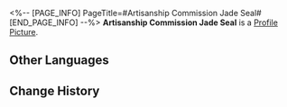 <%-- [PAGE_INFO]
PageTitle=#Artisanship Commission Jade Seal#
[END_PAGE_INFO] --%>
{{Item Infobox
|id          = 140124
|image       = Item Artisanship Commission Jade Seal.png
|type        = Mission Item
|invCategory = Missions
|rarity      = 3
|effect      = 
|description = A token required to cross an important location.
}}
'''Artisanship Commission Jade Seal''' is a [[Profile Picture]].

==Other Languages==
{{Other Languages
|en   = Artisanship Commission Jade Seal
|zhs  = 工造司玉符
|zht  = 工造司玉符
|ja   = 工造司玉符
|ko   = 공조사 옥패
|es   = Sello de jade de la Comisión de Artesanía
|fr   = Sceau de jade de la Commission de l'artisanat
|ru   = Нефритовая бирка Комиссии по ремёслам
|th   = ตราหยก Artisanship Commission
|vi   = Ngọc Phù Sở Công Nghiệp
|de   = Jadesiegel der Kunsthandwerkskommission
|id   = Segel Giok Artisanship Commission
|pt   = Selo de Jade da Comissão de Artesanato
}}

==Change History==
{{Change History|1.0}}